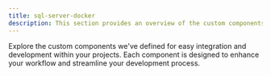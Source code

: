```yaml
---
title: sql-server-docker
description: This section provides an overview of the custom components available in AriaDocs.
---
```


Explore the custom components we've defined for easy integration and development within your projects. Each component is designed to enhance your workflow and streamline your development process.
